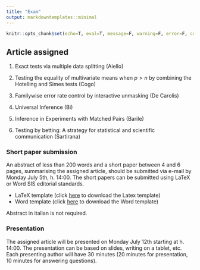 ```yaml
---
title: "Exam"
output: markdowntemplates::minimal
---
```


```r
knitr::opts_chunk$set(echo=T, eval=T, message=F, warning=F, error=F, comment=NA)
```

## Article assigned

1. Exact tests via multiple data splitting (Aiello)

2. Testing the equality of multivariate means when $p>n$ by combining the Hotelling and Simes tests (Cogo)

3. Familywise error rate control by interactive unmasking (De Carolis)

4. Universal Inference (Bi)

5. Inference in Experiments with Matched Pairs (Barile)

6. Testing by betting: A strategy for statistical and scientific communication (Sartirana)

### Short paper submission

An abstract of less than 200 words and a short paper between 4 and 6 pages, summarising the assigned article, should be submitted via e-mail by Monday July 5th, h. 14:00. The short papers can be submitted using LaTeX or Word SIS editorial standards.

* LaTeX template (click [here](latex.zip) to download the Latex template)
* Word template (click [here](word.zip) to download the Word template)

Abstract in italian is not required. 

### Presentation

The assigned article will be presented on Monday July 12th starting at h. 14:00. The presentation can be based on slides, writing on a tablet, etc. Each presenting author will have 30 minutes (20 minutes for presentation, 10 minutes for answering questions). 



